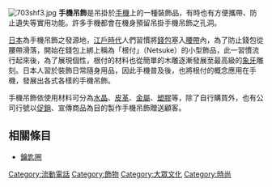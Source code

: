 [[Image:703shf3.jpg|thumb]]
'''手機吊飾'''是吊掛於[[手機|手機]]上的一種裝飾品，有時也有方便攜帶、防止遺失等實用功能。許多手機都會在機身預留吊掛手機吊飾之孔洞。

[[日本|日本]]為手機吊飾之發源地，[[江戶時代|江戶時代]]人們習慣將[[錢包|錢包]]塞入[[腰帶|腰帶]]內，為了防止錢包從腰帶滑落，開始在錢包上綁上稱為「根付」（Netsuke）的小型飾品，此一習慣流行起來後，為了展現個性，根付的材料也從簡單的木雕逐漸發展至最高級的[[象牙|象牙]]雕刻。日本人習於裝飾日常隨身用品，因此手機普及後，也將根付的概念應用在手機，發展出各式各樣的手機吊飾。

手機吊飾依使用材料可分為[[水晶|水晶]]、[[皮革|皮革]]、[[金屬|金屬]]、[[塑膠|塑膠]]等，除了自行購買外，也有公司行號以[[促銷|促銷]]、宣傳商品為目的製作手機吊飾贈送顧客。

== 相關條目 ==
*[[鑰匙圈|鑰匙圈]]
{{Clothes-stub}}
{{移动电话}}
[[Category:流動電話|Category:流動電話]]
[[Category:飾物|Category:飾物]]
[[Category:大眾文化|Category:大眾文化]]
[[Category:時尚|Category:時尚]]